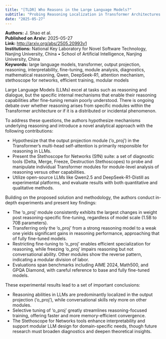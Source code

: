 ```yaml
---
title: "[TLDR] Who Reasons in the Large Language Models?"
subtitle: "Probing Reasoning Localization in Transformer Architectures with Diagnostic Tools"
date: "2025-05-27"
---
```


**Authors:** J. Shao et al.  
**Published on Arxiv:** 2025-05-27  
**Link:** <http://arxiv.org/abs/2505.20993v1>  
**Institutions:** National Key Laboratory for Novel Software Technology, Nanjing University, China • School of Artificial Intelligence, Nanjing University, China  
**Keywords:** large language models, transformer, output projection, reasoning, interpretability, fine-tuning, module analysis, diagnostics, mathematical reasoning, Qwen, DeepSeek-R1, attention mechanism, stethoscope for networks, efficient training, modular models

<!-- Context -->

Large Language Models (LLMs) excel at tasks such as reasoning and dialogue, but the specific internal mechanisms that enable their reasoning capabilities after fine-tuning remain poorly understood. There is ongoing debate over whether reasoning arises from specific modules within the Transformer architecture or if it is a distributed or incidental phenomenon.

To address these questions, the authors hypothesize mechanisms underlying reasoning and introduce a novel analytical approach with the following contributions:

- Hypothesize that the output projection module ('o_proj') in the Transformer's multi-head self-attention is primarily responsible for reasoning in LLMs.
- Present the Stethoscope for Networks (SfN) suite: a set of diagnostic tools (Delta, Merge, Freeze, Destruction Stethoscopes) to probe and manipulate individual Transformer modules for module-level analysis of reasoning versus other capabilities.
- Utilize open-source LLMs like Qwen2.5 and DeepSeek-R1-Distill as experimental platforms, and evaluate results with both quantitative and qualitative methods.

Building on the proposed solution and methodology, the authors conduct in-depth experiments and present key findings:

- The 'o_proj' module consistently exhibits the largest changes in weight post reasoning-specific fine-tuning, regardless of model scale (1.5B to 70B parameters).
- Transferring only the 'o_proj' from a strong reasoning model to a weak one yields significant gains in reasoning performance, approaching that of fully fine-tuned models.
- Restricting fine-tuning to 'o_proj' enables efficient specialization for reasoning, while freezing 'o_proj' impairs reasoning but not conversational ability. Other modules show the reverse pattern, indicating a modular division of labor.
- Evaluations span benchmarks including AIME 2024, Math500, and GPQA Diamond, with careful reference to base and fully fine-tuned models.

These experimental results lead to a set of important conclusions:

- Reasoning abilities in LLMs are predominantly localized in the output projection ('o_proj'), while conversational skills rely more on other modules.
- Selective tuning of 'o_proj' greatly streamlines reasoning-focused training, offering faster and more memory-efficient convergence.
- The Stethoscope for Networks tools enhance interpretability and support modular LLM design for domain-specific needs, though future research must broaden diagnostics and deepen theoretical insights.
